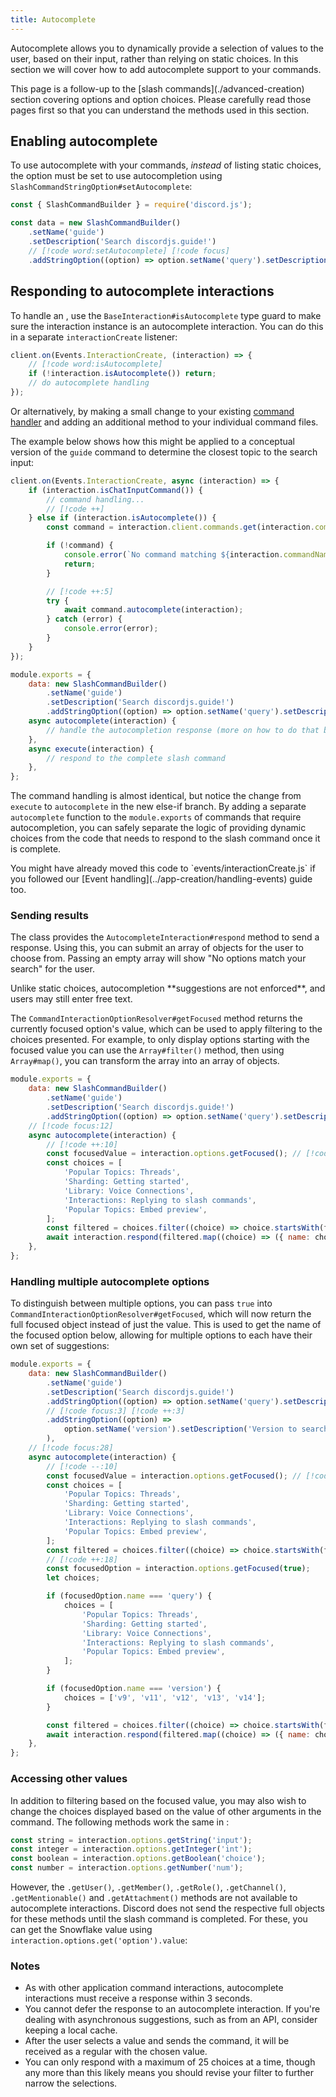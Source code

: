 ```yaml
---
title: Autocomplete
---
```


Autocomplete allows you to dynamically provide a selection of values to the user, based on their input, rather than relying on static choices. In this section we will cover how to add autocomplete support to your commands.

<Callout>
	This page is a follow-up to the [slash commands](./advanced-creation) section covering options and option choices.
	Please carefully read those pages first so that you can understand the methods used in this section.
</Callout>

## Enabling autocomplete

To use autocomplete with your commands, _instead_ of listing static choices, the option must be set to use autocompletion using `SlashCommandStringOption#setAutocomplete`:

```js title="commands/utility/guide".js
const { SlashCommandBuilder } = require('discord.js');

const data = new SlashCommandBuilder()
	.setName('guide')
	.setDescription('Search discordjs.guide!')
	// [!code word:setAutocomplete] [!code focus]
	.addStringOption((option) => option.setName('query').setDescription('Phrase to search for').setAutocomplete(true));
```

## Responding to autocomplete interactions

To handle an <DocsLink path="AutocompleteInteraction:Class"/>, use the `BaseInteraction#isAutocomplete` type guard to make sure the interaction instance is an autocomplete interaction. You can do this in a separate `interactionCreate` listener:

```js
client.on(Events.InteractionCreate, (interaction) => {
	// [!code word:isAutocomplete]
	if (!interaction.isAutocomplete()) return;
	// do autocomplete handling
});
```

Or alternatively, by making a small change to your existing [command handler](../app-creation/handling-commands) and adding an additional method to your individual command files.

The example below shows how this might be applied to a conceptual version of the `guide` command to determine the closest topic to the search input:

```js tab="Handler" title="index.js / events/interactionCreate.js (if you implemented the event handler)"
client.on(Events.InteractionCreate, async (interaction) => {
	if (interaction.isChatInputCommand()) {
		// command handling...
		// [!code ++]
	} else if (interaction.isAutocomplete()) {
		const command = interaction.client.commands.get(interaction.commandName);

		if (!command) {
			console.error(`No command matching ${interaction.commandName} was found.`);
			return;
		}

		// [!code ++:5]
		try {
			await command.autocomplete(interaction);
		} catch (error) {
			console.error(error);
		}
	}
});
```

```js tab="Command" title="commands/utility/guide.js"
module.exports = {
	data: new SlashCommandBuilder()
		.setName('guide')
		.setDescription('Search discordjs.guide!')
		.addStringOption((option) => option.setName('query').setDescription('Phrase to search for').setAutocomplete(true)),
	async autocomplete(interaction) {
		// handle the autocompletion response (more on how to do that below)
	},
	async execute(interaction) {
		// respond to the complete slash command
	},
};
```

The command handling is almost identical, but notice the change from `execute` to `autocomplete` in the new else-if branch. By adding a separate `autocomplete` function to the `module.exports` of commands that require autocompletion, you can safely separate the logic of providing dynamic choices from the code that needs to respond to the slash command once it is complete.

<Callout>
	You might have already moved this code to `events/interactionCreate.js` if you followed our [Event
	handling](../app-creation/handling-events) guide too.
</Callout>

### Sending results

The <DocsLink path="AutocompleteInteraction:Class"/> class provides the `AutocompleteInteraction#respond` method to send a response. Using this, you can submit an array of <DocsLink path="ApplicationCommandOptionChoiceData:Interface" /> objects for the user to choose from. Passing an empty array will show "No options match your search" for the user.

<Callout type="warn">
	Unlike static choices, autocompletion **suggestions are not enforced**, and users may still enter free text.
</Callout>

The `CommandInteractionOptionResolver#getFocused` method returns the currently focused option's value, which can be used to apply filtering to the choices presented. For example, to only display options starting with the focused value you can use the `Array#filter()` method, then using `Array#map()`, you can transform the array into an array of <DocsLink path="ApplicationCommandOptionChoiceData:Interface" /> objects.

```js title="commands/utility/guide.js"
module.exports = {
	data: new SlashCommandBuilder()
		.setName('guide')
		.setDescription('Search discordjs.guide!')
		.addStringOption((option) => option.setName('query').setDescription('Phrase to search for').setAutocomplete(true)),
	// [!code focus:12]
	async autocomplete(interaction) {
		// [!code ++:10]
		const focusedValue = interaction.options.getFocused(); // [!code word:getFocused]
		const choices = [
			'Popular Topics: Threads',
			'Sharding: Getting started',
			'Library: Voice Connections',
			'Interactions: Replying to slash commands',
			'Popular Topics: Embed preview',
		];
		const filtered = choices.filter((choice) => choice.startsWith(focusedValue));
		await interaction.respond(filtered.map((choice) => ({ name: choice, value: choice })));
	},
};
```

### Handling multiple autocomplete options

To distinguish between multiple options, you can pass `true` into `CommandInteractionOptionResolver#getFocused`, which will now return the full focused object instead of just the value. This is used to get the name of the focused option below, allowing for multiple options to each have their own set of suggestions:

```js title="commands/utility/guide.js"
module.exports = {
	data: new SlashCommandBuilder()
		.setName('guide')
		.setDescription('Search discordjs.guide!')
		.addStringOption((option) => option.setName('query').setDescription('Phrase to search for').setAutocomplete(true))
		// [!code focus:3] [!code ++:3]
		.addStringOption((option) =>
			option.setName('version').setDescription('Version to search in').setAutocomplete(true),
		),
	// [!code focus:28]
	async autocomplete(interaction) {
		// [!code --:10]
		const focusedValue = interaction.options.getFocused(); // [!code word:getFocused]
		const choices = [
			'Popular Topics: Threads',
			'Sharding: Getting started',
			'Library: Voice Connections',
			'Interactions: Replying to slash commands',
			'Popular Topics: Embed preview',
		];
		const filtered = choices.filter((choice) => choice.startsWith(focusedValue));
		// [!code ++:18]
		const focusedOption = interaction.options.getFocused(true);
		let choices;

		if (focusedOption.name === 'query') {
			choices = [
				'Popular Topics: Threads',
				'Sharding: Getting started',
				'Library: Voice Connections',
				'Interactions: Replying to slash commands',
				'Popular Topics: Embed preview',
			];
		}

		if (focusedOption.name === 'version') {
			choices = ['v9', 'v11', 'v12', 'v13', 'v14'];
		}

		const filtered = choices.filter((choice) => choice.startsWith(focusedOption.value));
		await interaction.respond(filtered.map((choice) => ({ name: choice, value: choice })));
	},
};
```

### Accessing other values

In addition to filtering based on the focused value, you may also wish to change the choices displayed based on the value of other arguments in the command. The following methods work the same in <DocsLink path="AutocompleteInteraction:Class"/>:

```js
const string = interaction.options.getString('input');
const integer = interaction.options.getInteger('int');
const boolean = interaction.options.getBoolean('choice');
const number = interaction.options.getNumber('num');
```

However, the `.getUser()`, `.getMember()`, `.getRole()`, `.getChannel()`, `.getMentionable()` and `.getAttachment()` methods are not available to autocomplete interactions. Discord does not send the respective full objects for these methods until the slash command is completed. For these, you can get the Snowflake value using `interaction.options.get('option').value`:

### Notes

- As with other application command interactions, autocomplete interactions must receive a response within 3 seconds.
- You cannot defer the response to an autocomplete interaction. If you're dealing with asynchronous suggestions, such as from an API, consider keeping a local cache.
- After the user selects a value and sends the command, it will be received as a regular <DocsLink path="ChatInputCommandInteraction:Class"/> with the chosen value.
- You can only respond with a maximum of 25 choices at a time, though any more than this likely means you should revise your filter to further narrow the selections.
